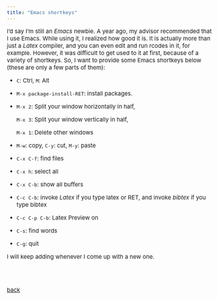 ```yaml
---
title: "Emacs shortkeys"
---
```


<style type="text/css">

body, td {
   font-size: 15px;
}
pre {
  font-size: 15px
}
</style>


I'd say I'm still an *Emacs* newbie. A year ago, my advisor recommended that I use Emacs. While using it, I realized how good it is. It is actually more than just a *Latex* compiler, and you can even edit and run rcodes in it, for example. However, it was difficult to get used to it at first, because of a variety of shortkeys. So, I want to provide some Emacs shortkeys below (these are only a few parts of them):

- $\texttt{C}$: Ctrl, $\texttt{M}$: Alt
- $\texttt{M-x package-install-RET}$: install packages.
- $\texttt{M-x 2}$: Split your window horizontally in half,

  $\texttt{M-x 3}$: Split your window vertically in half,

  $\texttt{M-x 1}$: Delete other windows
  
- $\texttt{M-w}$: copy, $\texttt{C-y}$: cut, $\texttt{M-y}$: paste

- $\texttt{C-x C-f}$: find files

- $\texttt{C-x h}$: select all
- $\texttt{C-x C-b}$: show all buffers

- $\texttt{C-c C-b}$: invoke *Latex* if you type latex or RET, and invoke *bibtex* if you type bibtex
- $\texttt{C-c C-p C-b}$: Latex Preview on

- $\texttt{C-s}$: find words

- $\texttt{C-g}$: quit

I will keep adding whenever I come up with a new one.

<br>
<br>    

[back](../linux.html)